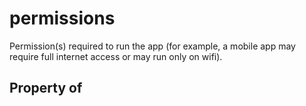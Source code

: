 # permissions

Permission(s) required to run the app (for example, a mobile app may require full internet access or may run only on wifi).

## Property of




